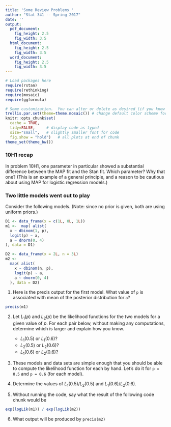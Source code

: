 ```yaml
---
title: 'Some Review Problems '
author: "Stat 341 -- Spring 2017"
date: ''
output:
  pdf_document:
    fig_height: 2.5
    fig_width: 3.5
  html_document:
    fig_height: 2.5
    fig_width: 3.5
  word_document:
    fig_height: 2.5
    fig_width: 3.5
---
```


```r
# Load packages here 
require(rstan)
require(rethinking)
require(mosaic)   
require(ggformula)

# Some customization.  You can alter or delete as desired (if you know what you are doing).
trellis.par.set(theme=theme.mosaic()) # change default color scheme for lattice
knitr::opts_chunk$set(
  cache = TRUE,
  tidy=FALSE,     # display code as typed
  size="small",   # slightly smaller font for code
  fig.show = "hold")   # all plots at end of chunk
theme_set(theme_bw())
```

### 10H1 recap

In problem 10H1, one parameter in particular showed a substantial difference between
the MAP fit and the Stan fit.  Which parameter?  Why that one?  (This is an example of 
a general principle, and a reason to be cautious about using MAP for logistic regression 
models.)

### Two little models went out to play

Consider the following models. (Note: since no prior is given, both are using
uniform priors.)

```r
D1 <- data_frame(x = c(1L, 0L, 1L))
m1 <-  map( alist(
  x ~ dbinom(1, p),
  logit(p) ~ a,
  a ~ dnorm(0, 4)
), data = D1)
```
```r
D2 <- data_frame(x = 2L, n = 3L)
m2 <- 
  map( alist( 
    x ~ dbinom(n, p),
    logit(p) ~ a,
    a ~ dnorm(0, 4)
  ), data = D2)
```

  1. Here is the precis output for the first model. 
  What value of `p` is associated with mean of the posterior distribution for `a`?
  
```r
precis(m1)
```
 
  2. Let $L_1(p)$ and $L_2(p)$ be the likelihood functions for the two models
  for a given value of $p$. For each pair below, without making any
  computations, determine which is larger and explain how you know.
  
      * $L_1(0.5)$ or $L_1(0.6)$?  
      * $L_2(0.5)$ or $L_2(0.6)$?  
      * $L_1(0.6)$ or $L_2(0.6)$?  
  
  3. These models and data sets are simple enough that you should be able to
  compute the likelihood function for each by hand. Let's do it for `p = 0.5`
  and `p = 0.6` (for each model).
  
  4. Determine the values of $L_1(0.5) / L_2(0.5)$ and $L_1(0.6) / L_2(0.6)$.
  
  5. Without running the code, say what the result of the following code chunk would be
  
```r
exp(logLik(m1)) / exp(logLik(m2))
```

  6. What output will be produced by `precis(m2)`

